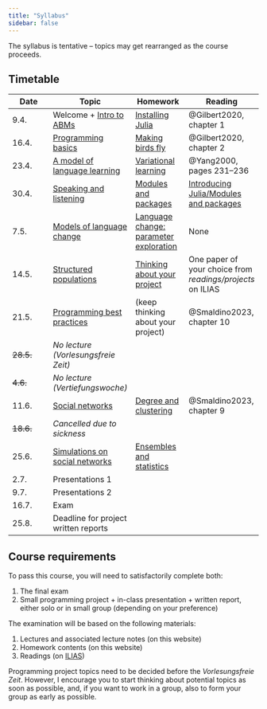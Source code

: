```yaml
---
title: "Syllabus"
sidebar: false
---
```


::: {.callout-note}
The syllabus is tentative -- topics may get rearranged as the course proceeds.
:::


## Timetable

| Date    | Topic    | Homework | Reading |
|---------|---------|--------|-------|
| 9.4.		| Welcome + [Intro to ABMs](lectures/intro.qmd)					| [Installing Julia](homework/installing-julia.qmd) | @Gilbert2020, chapter 1 |
| 16.4.		| [Programming basics](lectures/basics.qmd) | [Making birds fly](homework/fly.qmd) | @Gilbert2020, chapter 2 |
| 23.4.		|	[A model of language learning](lectures/learning.qmd) | [Variational learning](homework/vl.qmd) | @Yang2000, pages 231--236 |
| 30.4.		|	[Speaking and listening](lectures/speaking.qmd)	| [Modules and packages](homework/modules.qmd) | [Introducing Julia/Modules and packages](https://en.wikibooks.org/wiki/Introducing_Julia/Modules_and_packages) |
| 7.5.		| [Models of language change](lectures/change.qmd) | [Language change: parameter exploration](homework/change.qmd) | None |
| 14.5.		| [Structured populations](lectures/structured.qmd) | [Thinking about your project](homework/project.qmd) | One paper of your choice from *readings/projects* on ILIAS |
| 21.5.		| [Programming best practices](lectures/bestpractices.qmd) | (keep thinking about your project) | @Smaldino2023, chapter 10 |
| ~~28.5.~~ | *No lecture (Vorlesungsfreie Zeit)*					| | |
| ~~4.6.~~  |	*No lecture (Vertiefungswoche)*				| | |
| 11.6.		| [Social networks](lectures/networks.qmd) | [Degree and clustering](homework/clustering.qmd) | @Smaldino2023, chapter 9 |
| ~~18.6.~~		| *Cancelled due to sickness*	| | |
| 25.6.		| [Simulations on social networks](lectures/network-simulations.qmd) | [Ensembles and statistics](homework/ensembles.qmd) | |
| 2.7.		| Presentations 1					| | |
| 9.7.		| Presentations 2				| | |
| 16.7.		| Exam					| | |
| 25.8.		| Deadline for project written reports	| | |


## Course requirements

To pass this course, you will need to satisfactorily complete both:

1. The final exam
1. Small programming project + in-class presentation + written report, either solo or in small group (depending on your preference)

The examination will be based on the following materials:

1. Lectures and associated lecture notes (on this website)
1. Homework contents (on this website)
1. Readings (on [ILIAS](https://ilias.uni-konstanz.de/goto_ILIASKONSTANZ_crs_1712980.html))

Programming project topics need to be decided before the *Vorlesungsfreie Zeit*. However, I encourage you to start thinking about potential topics as soon as possible, and, if you want to work in a group, also to form your group as early as possible.
